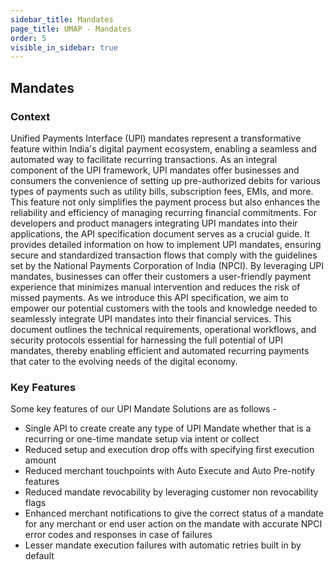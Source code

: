 ```yaml
---
sidebar_title: Mandates
page_title: UMAP - Mandates
order: 5
visible_in_sidebar: true
---
```


## Mandates

### Context

Unified Payments Interface (UPI) mandates represent a transformative feature within India's digital payment ecosystem, enabling a seamless and automated way to facilitate recurring transactions. As an integral component of the UPI framework, UPI mandates offer businesses and consumers the convenience of setting up pre-authorized debits for various types of payments such as utility bills, subscription fees, EMIs, and more. This feature not only simplifies the payment process but also enhances the reliability and efficiency of managing recurring financial commitments.
For developers and product managers integrating UPI mandates into their applications, the API specification document serves as a crucial guide. It provides detailed information on how to implement UPI mandates, ensuring secure and standardized transaction flows that comply with the guidelines set by the National Payments Corporation of India (NPCI). By leveraging UPI mandates, businesses can offer their customers a user-friendly payment experience that minimizes manual intervention and reduces the risk of missed payments.
As we introduce this API specification, we aim to empower our potential customers with the tools and knowledge needed to seamlessly integrate UPI mandates into their financial services. This document outlines the technical requirements, operational workflows, and security protocols essential for harnessing the full potential of UPI mandates, thereby enabling efficient and automated recurring payments that cater to the evolving needs of the digital economy.

### Key Features

Some key features of our UPI Mandate Solutions are as follows - 
- Single API to create create any type of UPI Mandate whether that is a recurring or one-time mandate setup via intent or collect
- Reduced setup and execution drop offs with specifying first execution amount
- Reduced merchant touchpoints with Auto Execute and Auto Pre-notify features
- Reduced mandate revocability by leveraging customer non revocability flags
- Enhanced merchant notifications to give the correct status of a mandate for any merchant or end user action on the mandate with accurate NPCI error codes and responses in case of failures
- Lesser mandate execution failures with automatic retries built in by default
